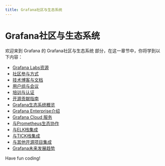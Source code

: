 ```yaml
---
title: Grafana社区与生态系统
---
```


# Grafana社区与生态系统

欢迎来到 Grafana 的 Grafana社区与生态系统 部分，在这一章节中，你将学到以下内容：

- [Grafana Labs资源](./0-grafana-labs-resources.mdx)
- [社区参与方式](./1-how-to-participate-in-the-community.mdx)
- [技术博客与文档](./2-technical-blogs-documentation.mdx)
- [用户组与会议](./3-user-groups-meetings.mdx)
- [培训与认证](./4-training-and-certification.mdx)
- [开源贡献指南](./5-open-source-contribution-guide.mdx)
- [Grafana生态系统概览](./6-overview-of-the-grafana-ecosystem.mdx)
- [Grafana Enterprise介绍](./7-introducing-grafana-enterprise.mdx)
- [Grafana Cloud 服务](./8-grafana-cloud-service.mdx)
- [与Prometheus生态协作](./9-ecological-collaboration-with-prometheus.mdx)
- [与ELK栈集成](./10-integrate-with-elk-stack.mdx)
- [与TICK栈集成](./11-integration-with-tick-stack.mdx)
- [与其他开源项目集成](./12-integration-with-other-open-source-projects.mdx)
- [Grafana未来发展趋势](./13-grafana-future-trends.mdx)

Have fun coding!